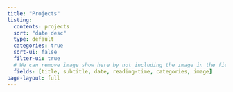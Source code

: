 ```yaml
---
title: "Projects"
listing:
  contents: projects
  sort: "date desc"
  type: default
  categories: true
  sort-ui: false
  filter-ui: true
  # We can remove image show here by not including the image in the fields
  fields: [title, subtitle, date, reading-time, categories, image]
page-layout: full
---
```

